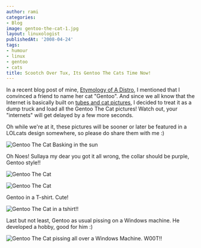 ```yaml
---
author: rami
categories:
- Blog
image: gentoo-the-cat-1.jpg
layout: linuxologist
publishedAt: '2008-04-24'
tags:
- humour
- linux
- gentoo
- cats
title: Scootch Over Tux, Its Gentoo The Cats Time Now!
---
```


In a recent blog post of mine, [Etymology of A Distro](/2008/04/06/etymology-of-a-distro), I mentioned that I convinced a friend to name her cat "Gentoo". And since we all know that the Internet is basically built on [tubes and cat pictures](http://mixxingbowl.com/2008/03/20/social-mediacrity-the-plan/), I decided to treat it as a dump truck and load all the Gentoo The Cat pictures! Watch out, your "internets" will get delayed by a few more seconds.

Oh while we're at it, these pictures will be sooner or later be featured in a LOLcats design somewhere, so please do share them with me :)

![Gentoo The Cat Basking in the sun](/assets/images/content/blog/gentoo-the-cat-1.jpg)

Oh Noes! Sullaya my dear you got it all wrong, the collar should be purple, Gentoo style!!

![Gentoo The Cat](/assets/images/content/blog/gentoo-the-cat-2.jpg)

![Gentoo The Cat](/assets/images/content/blog/gentoo-the-cat-3.jpg)

Gentoo in a T-shirt. Cute!

![Gentoo The Cat in a tshirt!!](/assets/images/content/blog/gentoo-the-cat-4.jpg)

Last but not least, Gentoo as usual pissing on a Windows machine. He developed a hobby, good for him :)

![Gentoo The Cat pissing all over a Windows Machine. W00T!!](/assets/images/content/blog/gentoo-the-cat-5.jpg)